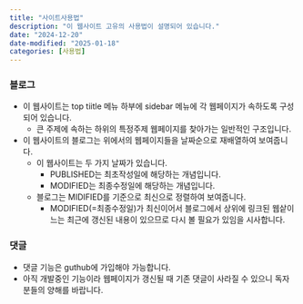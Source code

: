 ```yaml
---
title: "사이트사용법"
description: "이 웹사이트 고유의 사용법이 설명되어 있습니다."
date: "2024-12-20"
date-modified: "2025-01-18"
categories: [사용법]
---
```


### 블로그
- 이 웹사이트는 top tiitle 메뉴 하부에 sidebar 메뉴에 각 웹페이지가 속하도록 구성되어 있습니다.
    - 큰 주제에 속하는 하위의 특정주제 웹페이지를 찾아가는 일반적인 구조입니다.
- 이 웹사이트의 블로그는 위에서의 웹페이지들을 날짜순으로 재배열하여 보여줍니다.
    - 이 웹사이트는 두 가지 날짜가 있습니다.
        - PUBLISHED는 최초작성일에 해당하는 개념입니다.
        - MODIFIED는 최종수정일에 해당하는 개념입니다.
    - 블로그는 MIDIFIED를 기준으로 최신으로 정렬하여 보여줍니다.
        - MODIFIED(=최종수정일)가 최신이어서 블로그에서 상위에 링크된 웹샅이느는 최근에 갱신된 내용이 있으므로 다시 볼 필요가 있임을 시사합니다.

### 댓글    
-   댓글 기능은 guthub에 가입해야 가능합니다.
- 아직 개발중인 기능이라 웹페이지가 갱신될 때 기존 댓글이 사라질 수 있으니 독자분들의 양해를 바랍니다.
